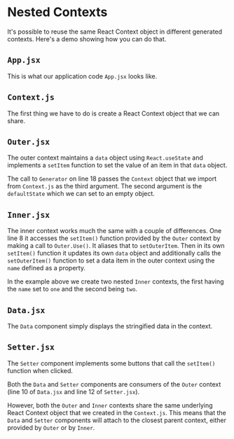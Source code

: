 
# Nested Contexts

It's possible to reuse the same React Context object in different generated
contexts. Here's a demo showing how you can do that.

<App/>

## `App.jsx`

This is what our application code `App.jsx` looks like.

<Source
  code={AppSrc}
  caption="App.jsx"
  expand
/>

## `Context.js`

The first thing we have to do is create a React Context object that we can
share.

<Source
  code={ContextSrc}
  caption="Context.js"
  expand
/>

## `Outer.jsx`

The outer context maintains a `data` object using `React.useState` and
implements a `setItem` function to set the value of an item in that `data`
object.

The call to `Generator` on line 18 passes the `Context` object that we import
from `Context.js` as the third argument. The second argument is the
`defaultState` which we can set to an empty object.

<Source
  code={OuterSrc}
  caption="Outer.jsx"
  expand
/>

## `Inner.jsx`

The inner context works much the same with a couple of differences. One line
8 it accesses the `setItem()` function provided by the `Outer` context by
making a call to `Outer.Use()`. It aliases that to `setOuterItem`. Then in
its own `setItem()` function it updates its own `data` object and
additionally calls the `setOuterItem()` function to set a data item in the
outer context using the `name` defined as a property.

In the example above we create two nested `Inner` contexts, the first having
the `name` set to `one` and the second being `two`.

<Source
  code={InnerSrc}
  caption="Inner.jsx"
  expand
/>

## `Data.jsx`

The `Data` component simply displays the stringified data in the context.

<Source
  code={DataSrc}
  caption="Data.jsx"
  expand
/>

## `Setter.jsx`

The `Setter` component implements some buttons that call the `setItem()`
function when clicked.

<Source
  code={SetterSrc}
  caption="Setter.jsx"
  expand
/>


Both the `Data` and `Setter` components are consumers of the `Outer` context
(line 10 of `Data.jsx` and line 12 of `Setter.jsx`).

However, both the `Outer` and `Inner` contexts share the same underlying
React Context object that we created in the `Context.js`. This means that the
`Data` and `Setter` components will attach to the closest parent context,
either provided by `Outer` or by `Inner`.

